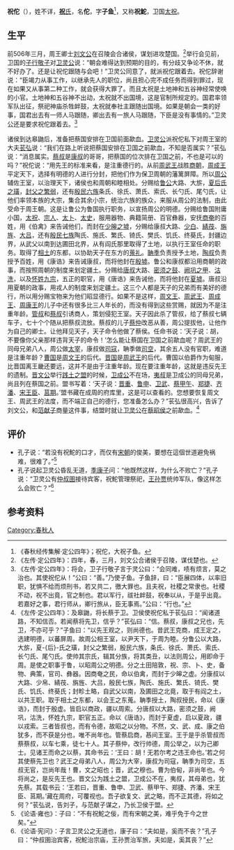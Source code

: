 {{Infobox 先秦人物
|名称= 祝佗
|图像=
|图说=
|姓=
|氏=[[祝氏|祝]]
|名=佗
|字=子鱼
|别名=鮀
|别字=
|谥号=
|时代=春秋时期
|国家=
|身份=卫国[[太祝|太祝]]
|出生=
|逝世=
|在位=
|父=
|母=
|正妻=
|妾=
|子女=
|太子=
}}
'''祝佗'''（{{bd|？||？|catIdx=Z}}），姓不详，[[祝氏|'''祝'''氏]]，名'''佗'''，字'''子鱼'''<ref>《春秋经传集解·定公四年》；祝佗，大祝子鱼。</ref>，又称'''祝鮀'''，卫国[[太祝|太祝]]。
==生平==
前506年三月，周王卿士[[刘文公|刘文公]]在召陵会合诸侯，谋划进攻楚国。<ref>《左传·定公四年》：四年，春，三月，刘文公合诸侯于召陵，谋伐楚也。</ref>举行会见前，卫国的[[子行敬子|子行敬子]]对[[卫灵公|卫灵公]]说：“朝会难得达到预期的目的，有分歧又争论不休，就不好办了。还是让祝佗跟随与会吧！”卫灵公同意了，就派祝佗跟着去。祝佗辞谢说：“臣竭力从事工作，以继承先人的职位，尚且担心完不成任务而得到罪过，现在如果又从事第二种工作，就会获得大罪了。而且太祝是土地神和五谷神经常使唤的小官。土地神和五谷神不出动，太祝就不出国境，这是官制所规定的。国君率领军队出征，祭祀神庙杀牲衅鼓，太祝就奉社主跟随出国境。如果是朝会一类的好事，国君出去有一师人马跟随，卿出去有一旅人马跟随，下臣是没有事情的。”卫灵公还是要求祝佗跟着去。<ref>《左传·定公四年》：将会，卫子行敬子言于灵公曰：“会同难，啧有烦言，莫之治也。其使祝佗从！”公曰：“善。”乃使子鱼。子鱼辞，曰：“臣展四体，以率旧职，犹惧不给而烦刑书，若又共二，徼大罪也。且夫祝，社稷之常隶也。社稷不动，祝不出竟，官之制也。君以军行，祓社衅鼓，祝奉以从，于是乎出竟。若嘉好之事，君行师从，卿行旅从，臣无事焉。”公曰：“行也。”</ref>

诸侯到达皋鼬后，准备把蔡国安排在卫国前面歃血。[[卫灵公|卫灵公]]派祝佗私下对周王室的大夫[[苌弘|苌弘]]说：“我们在路上听说把蔡国安排在卫国之前歃血，不知是否属实？”苌弘说：“消息属实。[[蔡叔|蔡叔]]是[[康叔|康叔]]的哥哥，把蔡国的位次排在卫国之前，不也是可以的吗？”祝佗说：“用先王的标准来看，是注重德行的。从前[[周武王|周武王]]战胜[[商朝|商朝]]，[[周成王|周成王]]平定天下，选择有明德的人进行分封，把他们作为保卫周朝的藩篱屏障。所以[[周公|周公]]辅佐王室，以治理天下，诸侯也和周朝和睦相处。分赐给[[鲁公|鲁公]]大路、大旂，[[夏后氏之璜|夏后氏之璜]]，[[封父之繁弱|封父之繁弱]]，还有[[殷民六族|殷民六族]]条氏、徐氏、萧氏、索氏、长勺氏、尾勺氏，让他们率领本族的大宗，集合其余小宗，统治六族的族众，来服从周公的法制，由此受命于周王朝。这是让鲁公为鲁国执行职务，以宣扬周公的明德。分赐给鲁国附庸小国，[[太祝|太祝]]、[[宗人|宗人]]、[[太卜|太卜]]、[[太史|太史]]，服用器物、典籍简册、百官彝器，安抚[[商奄|商奄]]的百姓，用《伯禽》来告诫他们，而封在[[少皞之墟|少皞之墟]]，分赐给康叔大路、[[少白|少白]]、[[綪茷|綪茷]]、[[旃旌|旃旌]]、[[大吕|大吕]]，还有[[殷民七族|殷民七族]]陶氏、施氏、繁氏、锜氏、樊氏、饥氏、终葵氏，封疆边界，从武父以南到达圃田北界，从有阎氏那里取得了土地，以执行王室任命的职务。取得了[[相土|相土]]的东都，以协助天子在东方的[[蒐礼|蒐礼]]。[[聃季|聃季]]负责授予土地，[[陶叔|陶叔]]负责授予百姓，用《康诰》来告诫康叔，而将他封在[[殷墟|殷墟]]。鲁公和康叔都沿用商朝的政事，而按照周朝的制度来划定疆土。分赐给[[唐叔|唐叔]]大路、[[密须之鼓|密须之鼓]]、[[阙巩之甲|阙巩之甲]]、[[沽洗|沽洗]]，以及[[怀姓九宗|怀姓九宗]]，五正的职官，用《唐诰》来告诫他，而将他封在[[夏墟|夏墟]]。唐叔沿用夏朝的政事，用戎人的制度来划定疆土。这三个人都是天子的兄弟而有美好的德行，所以用分赐宝物来为他们昭显德行。如果不是这样，[[周文王|周文王]]、[[周武王|周武王]]、[[周成王|周成王]]、[[周康王|周康王]]的儿子中还有很多比三人年长的，而没有得到这些赏赐，就因为不是注重年龄。[[管叔鲜|管叔]]和[[蔡叔|蔡叔]]引诱商人，策划侵犯王室。天子因此杀了管叔，给了蔡叔七辆车子，七十个个随从把蔡叔流放。蔡叔的儿子[[蔡仲|蔡仲]]改恶从善，周公提拔他，让他作为自己的卿士。让他拜见天子，天子命令他做了蔡侯。任命书说：‘天子说：胡，不要像你父亲那样违背天子的命令！’怎么能让蔡国在卫国之前歃血呢？周武王的同母兄弟八人，周公做[[太宰|太宰]]，康叔做[[司寇|司寇]]，聃季做[[司空|司空]]，其余五人没有官职，难道是注重年龄？[[曹国|曹国]]是[[周文王|周文王]]的后代。[[晋国|晋国]]是[[周武王|周武王]]的后代。曹国以伯爵作为甸服，比晋国离王畿还要远，这并不是由于注重年龄。现在要注重年龄，这就是违反先王的遗制。[[晋文公|晋文公]]举行[[践土之盟|践土之盟]]的时候，[[卫成公|卫成公]]不在场，[[夷叔|夷叔]]是卫成公的同母兄弟，尚且列在蔡国之前。盟书写着：‘天子说：[[晋重|晋重]]、[[鲁申|鲁申]]、[[卫武|卫武]]、[[蔡甲午|蔡甲午]]、[[郑捷|郑捷]]、[[齐潘|齐潘]]、[[宋王臣|宋王臣]]、[[莒期|莒期]]。’盟书藏在成周的府库里，这是可以查看的。您想要恢复周文王、周武王的法度，而不端正自己的德行，您准备怎么办？”苌弘很高兴，告诉了刘文公，和[[范献子|范献子]]商量这件事，结盟时就让[[卫灵公|卫灵公]]在[[蔡昭侯|蔡昭侯]]之前歃血。<ref>《左传·定公四年》：及皋鼬，将长蔡于卫。卫侯使祝佗私于苌弘曰：“闻诸道路，不知信否。若闻蔡将先卫，信乎？”苌弘曰：“信。蔡叔，康叔之兄也，先卫，不亦可乎？”子鱼曰：“以先王观之，则尚德也。昔武王克商，成王定之，选建明德，以蕃屏周。故周公相王室，以尹天下，于周为睦。分鲁公以大路，大旂，夏-{后}-氏之璜，封父之繁弱，殷民六族，条氏、徐氏、萧氏、索氏、长勺氏、尾勺氏。使帅其宗氏，辑其分族，将其类丑，以法则周公，用即命于周。是使之职事于鲁，以昭周公之明德。分之土田陪敦，祝、宗、卜、史，备物、典策，官司、彝器。因商奄之民，命以伯禽，而封于少皞之虚。分康叔以大路、少帛、綪茷、旃旌、大吕，殷民七族，陶氏、施氏、繁氏、锜氏、樊氏、饥氏、终葵氏；封畛土略，自武父以南，及圃田之北竟，取于有阎之土，以共王职。取于相土之东都，以会王之东蒐。聃季授土，陶叔授民，命以《康诰》，而封于殷虚。皆启以商政，疆以周索。分唐叔以大路，密须之鼓，阙巩，沽洗，怀姓九宗，职官五正。命以《唐诰》，而封于夏虚，启以夏政，疆以戎索。三者皆叔也，而有令德，故昭之以分物。不然，文、武、成、康之伯犹多，而不获是分也，唯不尚年也。管蔡启商，惎间王室。王于是乎杀管叔而蔡蔡叔，以车七乘，徒七十人。其子蔡仲，改行帅德，周公举之，以为己卿士。见诸王而命之以蔡，其命书云：‘王曰：胡！无若尔考之违王命也。’若之何其使蔡先卫也？武王之母弟八人，周公为大宰，康叔为司寇，聃季为司空，五叔无官，岂尚年哉！曹，文之昭也；晋，武之穆也。曹为伯甸，非尚年也。今将尚之，是反先王也。晋文公为践土之盟，卫成公不在，夷叔，其母弟也，犹先蔡。其载书云：‘王若曰，晋重、鲁申、卫武、蔡甲午、郑捷、齐潘、宋王臣、莒期。’藏在周府，可覆视也。吾子欲复文、武之略，而不正其德，将如之何？”苌弘说，告刘子，与范献子谋之，乃长卫侯于盟。</ref>

==评价==
*孔子说：“若没有祝鮀的口才，而仅有[[宋朝_(人物)|宋朝]]的俊美，要想在這個世道避免祸难，很难了。”<ref>《论语·雍也》：子曰：“不有祝鮀之佞，而有宋朝之美，难乎免于今之世矣。”</ref>
*孔子说起卫灵公昏乱无道，[[季康子|季康子]]问：“他既然这样，为什么不败亡？”孔子说：“卫灵公有[[仲叔圉|仲叔圉]]接待宾客，祝鮀管理祭祀，[[王孙贾|王孙贾]]统帅军队，像这样怎么会败亡？”<ref>《论语·宪问》：子言卫灵公之无道也，康子曰：“夫如是，奚而不丧？”孔子曰：“仲叔圉治宾客，祝鮀治宗庙，王孙贾治军旅，夫如是，奚其丧？”</ref>

== 参考资料 ==
{{reflist|2}}

[[Category:春秋人|Category:春秋人]]